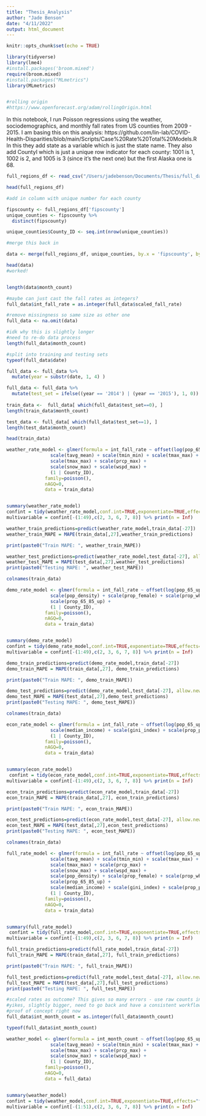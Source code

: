 ```yaml
---
title: "Thesis_Analysis"
author: "Jade Benson"
date: "4/11/2022"
output: html_document
---
```


```r
knitr::opts_chunk$set(echo = TRUE)

library(tidyverse)
library(lme4)
#install.packages('broom.mixed')
require(broom.mixed)
#install.packages("MLmetrics")
library(MLmetrics)


#rolling origin 
#https://www.openforecast.org/adam/rollingOrigin.html


```
In this notebook, I run Poisson regressions using the weather, sociodemographics, and monthly fall rates from US counties from 2009 - 2015. I am basing this on this analysis: 
https://github.com/lin-lab/COVID-Health-Disparities/blob/main/Scripts/Case%20Rate%20Total%20Models.R
In this they add state as a variable which is just the state name. 
They also add CountyI which is just a unique row indicator for each county: 1001 is 1, 1002 is 2, and 1005 is 3 (since it's the next one) but the first Alaska one is 68. 

```r
full_regions_df <- read_csv("/Users/jadebenson/Documents/Thesis/full_data_regions.csv")

head(full_regions_df)

#add in column with unique number for each county

fipscounty <- full_regions_df['fipscounty']
unique_counties <- fipscounty %>%
  distinct(fipscounty)

unique_counties$County_ID <- seq.int(nrow(unique_counties))

#merge this back in 

data <- merge(full_regions_df, unique_counties, by.x = 'fipscounty', by.y = 'fipscounty')

head(data)
#worked!


length(data$month_count)

#maybe can just cast the fall rates as integers? 
full_data$int_fall_rate = as.integer(full_data$scaled_fall_rate)

#remove missingness so same size as other one
full_data <- na.omit(data) 

#idk why this is slightly longer 
#need to re-do data process
length(full_data$month_count)

#split into training and testing sets 
typeof(full_data$date)

full_data <- full_data %>%
  mutate(year = substr(date, 1, 4) )

full_data <- full_data %>%
  mutate(test_set = ifelse((year == '2014') | (year == '2015'), 1, 0))
  
train_data <-  full_data[ which(full_data$test_set==0), ]
length(train_data$month_count)

test_data <- full_data[ which(full_data$test_set==1), ]
length(test_data$month_count)

head(train_data)

```



```r

weather_rate_model <- glmer(formula = int_fall_rate ~ offset(log(pop_65_up)) + state + 
                scale(tavg_mean) + scale(tmin_min) + scale(tmax_max) +  
                scale(tmax_max) + scale(prcp_max) + 
                scale(snow_max) + scale(wspd_max) +
                (1 | County_ID),
              family=poisson(),
              nAGQ=0,
              data = train_data)


summary(weather_rate_model)
confint = tidy(weather_rate_model,conf.int=TRUE,exponentiate=TRUE,effects="fixed")
multivariable = confint[-(1:49),c(2, 3, 6, 7, 8)] %>% print(n = Inf)

weather_train_predictions=predict(weather_rate_model,train_data[-27])
weather_train_MAPE = MAPE(train_data[,27],weather_train_predictions)

print(paste0("Train MAPE: ", weather_train_MAPE))

weather_test_predictions=predict(weather_rate_model,test_data[-27], allow.new.levels = TRUE)
weather_test_MAPE = MAPE(test_data[,27],weather_test_predictions)
print(paste0("Testing MAPE: ", weather_test_MAPE))

```
```r

colnames(train_data)

demo_rate_model <- glmer(formula = int_fall_rate ~ offset(log(pop_65_up)) + state + 
                scale(pop_density) + scale(prop_female) + scale(prop_white_nh) +  
                scale(prop_65_85_up) +
                (1 | County_ID),
              family=poisson(),
              nAGQ=0,
              data = train_data)


summary(demo_rate_model)
confint = tidy(demo_rate_model,conf.int=TRUE,exponentiate=TRUE,effects="fixed")
multivariable = confint[-(1:49),c(2, 3, 6, 7, 8)] %>% print(n = Inf)

demo_train_predictions=predict(demo_rate_model,train_data[-27])
demo_train_MAPE = MAPE(train_data[,27], demo_train_predictions)

print(paste0("Train MAPE: ", demo_train_MAPE))

demo_test_predictions=predict(demo_rate_model,test_data[-27], allow.new.levels = TRUE)
demo_test_MAPE = MAPE(test_data[,27],demo_test_predictions)
print(paste0("Testing MAPE: ", demo_test_MAPE))

```



```r

colnames(train_data)

econ_rate_model <- glmer(formula = int_fall_rate ~ offset(log(pop_65_up)) + state + 
                scale(median_income) + scale(gini_index) + scale(prop_poor) +
                (1 | County_ID),
              family=poisson(),
              nAGQ=0,
              data = train_data)


summary(econ_rate_model)
 confint = tidy(econ_rate_model,conf.int=TRUE,exponentiate=TRUE,effects="fixed")
multivariable = confint[-(1:49),c(2, 3, 6, 7, 8)] %>% print(n = Inf)

econ_train_predictions=predict(econ_rate_model,train_data[-27])
econ_train_MAPE = MAPE(train_data[,27], econ_train_predictions)

print(paste0("Train MAPE: ", econ_train_MAPE))

econ_test_predictions=predict(econ_rate_model,test_data[-27], allow.new.levels = TRUE)
econ_test_MAPE = MAPE(test_data[,27],econ_test_predictions)
print(paste0("Testing MAPE: ", econ_test_MAPE))

```

```r

colnames(train_data)

full_rate_model <- glmer(formula = int_fall_rate ~ offset(log(pop_65_up)) + state + 
                scale(tavg_mean) + scale(tmin_min) + scale(tmax_max) +  
                scale(tmax_max) + scale(prcp_max) + 
                scale(snow_max) + scale(wspd_max) +
                scale(pop_density) + scale(prop_female) + scale(prop_white_nh) +  
                scale(prop_65_85_up) +
                scale(median_income) + scale(gini_index) + scale(prop_poor) +
                (1 | County_ID),
              family=poisson(),
              nAGQ=0,
              data = train_data)


summary(full_rate_model)
 confint = tidy(full_rate_model,conf.int=TRUE,exponentiate=TRUE,effects="fixed")
multivariable = confint[-(1:49),c(2, 3, 6, 7, 8)] %>% print(n = Inf)

full_train_predictions=predict(full_rate_model,train_data[-27])
full_train_MAPE = MAPE(train_data[,27], full_train_predictions)

print(paste0("Train MAPE: ", full_train_MAPE))

full_test_predictions=predict(full_rate_model,test_data[-27], allow.new.levels = TRUE)
full_test_MAPE = MAPE(test_data[,27],full_test_predictions)
print(paste0("Testing MAPE: ", full_test_MAPE))

```





```r

#scaled rates as outcome? This gives so many errors - use raw counts instead?
#yikes, slightly bigger, need to go back and have a consistent workflow 
#proof of concept right now
full_data$int_month_count = as.integer(full_data$month_count)

typeof(full_data$int_month_count)

weather_model <- glmer(formula = int_month_count ~ offset(log(pop_65_up)) + state + 
                scale(tavg_mean) + scale(tmin_min) + scale(tmax_max) +  
                scale(tmax_max) + scale(prcp_max) + 
                scale(snow_max) + scale(wspd_max) +
                (1 | County_ID),
              family=poisson(),
              nAGQ=0,
              data = full_data)


summary(weather_model)
confint = tidy(weather_model,conf.int=TRUE,exponentiate=TRUE,effects="fixed")
multivariable = confint[-(1:51),c(2, 3, 6, 7, 8)] %>% print(n = Inf)
```
